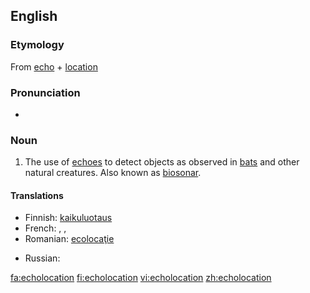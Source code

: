 ==English==

===Etymology===
{{wikipedia}}
From [[echo]] + [[location]]

===Pronunciation===
* {{rhymes|eɪʃǝn}}

===Noun===
{{en-noun}}

# The use of [[echo]]es to detect objects as observed in [[bat]]s and other natural creatures.  Also known as [[biosonar]].

====Translations====
{{trans-top|use of echos to detect objects}}
* Finnish: [[kaikuluotaus]]
* French: {{t|fr|écholocation|f}},  {{t|fr|écholocalisation}},  {{t|fr|écholocalisation}}
* Romanian: [[ecolocaţie]] {{f}}
{{trans-mid}}
* Russian: {{t|ru|эхолокация|f|tr=exolokátsija|sc=Cyrl}}
{{trans-bottom}}

[[fa:echolocation]]
[[fi:echolocation]]
[[vi:echolocation]]
[[zh:echolocation]]